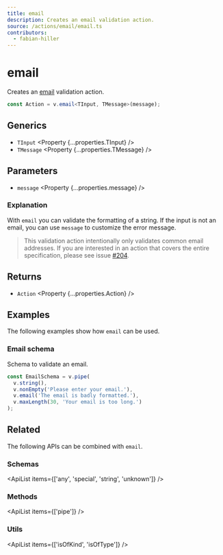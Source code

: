 ```yaml
---
title: email
description: Creates an email validation action.
source: /actions/email/email.ts
contributors:
  - fabian-hiller
---
```



# email

Creates an [email](https://en.wikipedia.org/wiki/Email_address) validation action.

```ts
const Action = v.email<TInput, TMessage>(message);
```

## Generics

- `TInput` <Property {...properties.TInput} />
- `TMessage` <Property {...properties.TMessage} />

## Parameters

- `message` <Property {...properties.message} />

### Explanation

With `email` you can validate the formatting of a string. If the input is not an email, you can use `message` to customize the error message.

> This validation action intentionally only validates common email addresses. If you are interested in an action that covers the entire specification, please see issue [#204](https://github.com/fabian-hiller/valibot/issues/204).

## Returns

- `Action` <Property {...properties.Action} />

## Examples

The following examples show how `email` can be used.

### Email schema

Schema to validate an email.

```ts
const EmailSchema = v.pipe(
  v.string(),
  v.nonEmpty('Please enter your email.'),
  v.email('The email is badly formatted.'),
  v.maxLength(30, 'Your email is too long.')
);
```

## Related

The following APIs can be combined with `email`.

### Schemas

<ApiList items={['any', 'special', 'string', 'unknown']} />

### Methods

<ApiList items={['pipe']} />

### Utils

<ApiList items={['isOfKind', 'isOfType']} />
